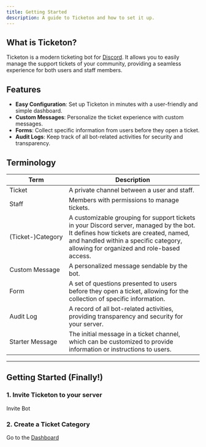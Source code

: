 ```yaml
---
title: Getting Started
description: A guide to Ticketon and how to set it up.
---
```



## What is Ticketon?

Ticketon is a modern ticketing bot for [Discord](https://discord.com).
It allows you to easily manage the support tickets of your community, providing a seamless experience for both users and staff members.

## Features

- **Easy Configuration**: Set up Ticketon in minutes with a user-friendly and simple dashboard.
- **Custom Messages**: Personalize the ticket experience with custom messages.
- **Forms**: Collect specific information from users before they open a ticket.
- **Audit Logs**: Keep track of all bot-related activities for security and transparency.

## Terminology

| Term              | Description                                                                                                                                                                                                              |
| ----------------- | ------------------------------------------------------------------------------------------------------------------------------------------------------------------------------------------------------------------------ |
| Ticket            | A private channel between a user and staff.                                                                                                                                                                              |
| Staff             | Members with permissions to manage tickets.                                                                                                                                                                              |
| (Ticket-)Category | A customizable grouping for support tickets in your Discord server, managed by the bot. It defines how tickets are created, named, and handled within a specific category, allowing for organized and role-based access. |
| Custom Message    | A personalized message sendable by the bot.                                                                                                                                                                              |
| Form              | A set of questions presented to users before they open a ticket, allowing for the collection of specific information.                                                                                                    |
| Audit Log         | A record of all bot-related activities, providing transparency and security for your server.                                                                                                                             |
| Starter Message   | The initial message in a ticket channel, which can be customized to provide information or instructions to users.                                                                                                        |

---

## Getting Started (Finally!)

### 1. Invite Ticketon to your server

<LinkButton href="https://ticketon.app/invite" target="_blank" icon="external">
  Invite Bot
</LinkButton>

### 2. Create a Ticket Category

Go to the [Dashboard](https://ticketon.app/dash) 